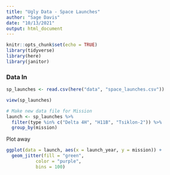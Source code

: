 ```yaml
---
title: "Ugly Data - Space Launches"
author: "Sage Davis"
date: "10/13/2021"
output: html_document
---
```


```r
knitr::opts_chunk$set(echo = TRUE)
library(tidyverse)
library(here)
library(janitor)
```

### Data In

```r
sp_launches <- read.csv(here("data", "space_launches.csv"))

view(sp_launches)
```




```r
# Make new data file for Mission
launch <- sp_launches %>% 
  filter(type %in% c("Delta 4H", "H11B", "Tsiklon-2")) %>% 
  group_by(mission)

```



Plot away

```r
ggplot(data = launch, aes(x = launch_year, y = mission)) +
  geom_jitter(fill = "green",
           color = "purple",
           bins = 100) 

  


```



